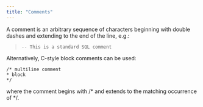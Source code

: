 ```yaml
---
title: "Comments"
---
```


<div id="comments" class="registered_link"></div>


A comment is an arbitrary sequence of characters beginning with double dashes and extending to the end of the line, e.g.:

> `-- This is a standard SQL comment`

Alternatively, C-style block comments can be used:

``` text
/* multiline comment
* block
*/
```

where the comment begins with /\* and extends to the matching occurrence of \*/.
